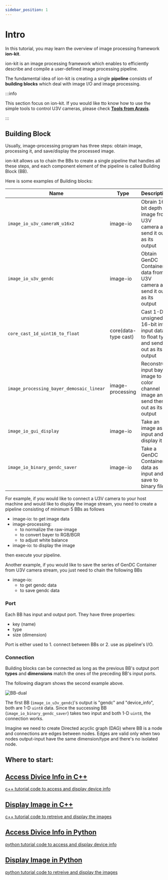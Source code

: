 ```yaml
---
sidebar_position: 1
---
```


# Intro

In this tutorial, you may learn the overview of image processing framework **ion-kit**. 

ion-kit is an image processing framework which enables to efficiently describe and compile a user-defined image processing pipeline. 

The fundamental idea of ion-kit is creating a single **pipeline** consists of **building blocks** which deal with image I/O and image processing.

:::info

This section focus on ion-kit. If you would like tto know how to use the simple tools to control U3V cameras, please check **[Tools from Aravis](../external/aravis/arv-tools.md)**.

:::

## Building Block

Usually, image-processing program has three steps: obtain image, processing it, and save/display the processed image.

ion-kit allows us to chain the BBs to create a single pipeline that handles all these steps, and each component element of the pipeline is called Building Block (BB).

Here is some examples of Building blocks:

| Name | Type | Description |
| --------   | ------- | ------- |
| `image_io_u3v_cameraN_u16x2` | image-io | Obrain 16-bit depth image from U3V camera and send it out as its output |
| `image_io_u3v_gendc` | image-io | Obtain GenDC Container data from U3V camera and send it out as its output |
| `core_cast_1d_uint16_to_float` | core(data-type cast) | Cast 1-D unsigned 16-bit int input data to float type and send it out as its output |
| `image_processing_bayer_demosaic_linear` | image-processing | Reconstruct input bayer image to 3-color channel image and send them out as its output |
| `image_io_gui_display` | image-io | Take an image as input and display it |
| `image_io_binary_gendc_saver` | image-io | Take a GenDC Container data as input and save to binary file |

For example, if you would like to connect a U3V camera to your host machine and would like to display the image stream, you need to create a pipeline consisting of minimum 5 BBs as follows
* image-io: to get image data
* image-processing:
    * to normalize the raw-image
    * to convert bayer to RGB/BGR
    * to adjust white balance
* image-io: to display the image

then execute your pipeline.

Another example, if you would like to save the series of GenDC Container from U3V camera stream, you just need to chain the following BBs
* image-io: 
    * to get gendc data
    * to save gendc data

### Port

Each BB has input and output port. They have three properties:
- key (name)
- type
- size (dimension)

Port is either used to 1. connect between BBs or 2. use as pipeline's I/O.

### Connection

Building blocks can be connected as long as the previous BB's output port **types** and **dimensions** match the ones of the preceding BB's input ports.

The following diagram shows the second example above.

![BB-dual](./img/BB-double.png)

The first BB (`image_io_u3v_gendc`)'s output is "gendc" and "device_info", both are 1-D `uint8` data. Since the successing BB (`image_io_binary_gendc_saver`) takes two input and both 1-D `uint8`, the connection works.


Imagine we need to create Directed acyclic graph (DAG) where BB is a node and connections are edges between nodes. Edges are valid only when two nodes output-input have the same dimension/type and there's no isolated node.

## Where to start:

<article class="margin-top--lg"  ><section class="row">
<article class="col col--6 margin-bottom--lg"><a class="shadow card" href="cpp/obtain-device-info"><h2 >Access Divice Info in C++</h2><p>c++ tutorial code to access and display device info</p></a></article>
<article class="col col--6 margin-bottom--lg"><a class="shadow card" href="cpp/display-image"><h2 >Display Image in C++ </h2><p>c++ tutorial code to retreive and display the images </p></a></article>
<article class="col col--6 margin-bottom--lg"><a class="shadow card" href="python/obtain-device-info"><h2 >Access Divice Info in Python</h2><p>python tutorial code to access and display device info</p></a></article>
<article class="col col--6 margin-bottom--lg"><a class="shadow card" href="python/display-image"><h2 >Display Image in Python</h2><p>python tutorial code to retreive and display the images</p></a></article>
</section></article>

